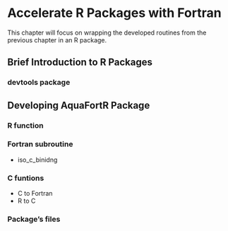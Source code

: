 # Accelerate R Packages with Fortran

This chapter will focus on wrapping the developed routines from the previous chapter in an R package.

## Brief Introduction to R Packages

### devtools package
<!-- https://www.mzes.uni-mannheim.de/socialsciencedatalab/article/r-package/ -->
## Developing AquaFortR Package 


### R function 

### Fortran subroutine 

- iso_c_binidng 

### C funtions
 - C to Fortran 
 - R to C  

###  Package's files  


<!-- .Fortran is primarily intended for Fortran 77 code, and long precedes any support for ‘modern’ Fortran. Nowadays implementations of Fortran support the Fortran 2003 module iso_c_binding, a better way to interface modern Fortran code to R is to use .C and write a C interface using use iso_c_binding.  -->
<!-- F77_NAME(name) to declare a Fortran routine in C before use  -->
<!-- F77_CALL(name) to call a Fortran routine from C  -->


<!-- void R_orderVector (int* indx, int n, SEXP arglist, Rboolean nalast, Rboolean decreasing) -->

<!-- Cross Platform Development -->
